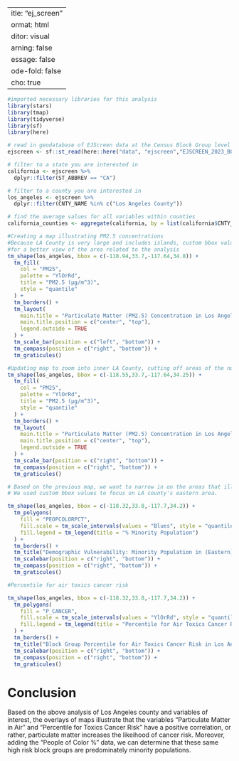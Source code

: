  ---
title: "ej_screen"
format: html
editor: visual
warning: false
message: false
code-fold: false
echo: true
---

```r
#imported necessary libraries for this analysis
library(stars)
library(tmap)
library(tidyverse)
library(sf)
library(here)

```

```r
# read in geodatabase of EJScreen data at the Census Block Group level
ejscreen <- sf::st_read(here::here("data", "ejscreen","EJSCREEN_2023_BG_StatePct_with_AS_CNMI_GU_VI.gdb")) 

# filter to a state you are interested in
california <- ejscreen %>%
  dplyr::filter(ST_ABBREV == "CA") 

# filter to a county you are interested in
los_angeles <- ejscreen %>%
  dplyr::filter(CNTY_NAME %in% c("Los Angeles County"))

# find the average values for all variables within counties
california_counties <- aggregate(california, by = list(california$CNTY_NAME), FUN = mean, rm.na = TRUE)
```
```r

#Creating a map illustrating PM2.5 concentrations
#Because LA County is very large and includes islands, custom bbox values were necessary to remove the islands included in the county
#for a better view of the area related to the analysis
tm_shape(los_angeles, bbox = c(-118.94,33.7,-117.64,34.8)) +
  tm_fill(
    col = "PM25",
    palette = "YlOrRd",
    title = "PM2.5 (µg/m^3)",
    style = "quantile"
  ) +
  tm_borders() +
  tm_layout(
    main.title = "Particulate Matter (PM2.5) Concentration in Los Angeles County",
    main.title.position = c("center", "top"),
    legend.outside = TRUE
  ) +
  tm_scale_bar(position = c("left", "bottom")) +
  tm_compass(position = c("right", "bottom")) +
  tm_graticules()

```

```r
#Updating map to zoom into inner LA County, cutting off areas of the north including Antelope valley.
tm_shape(los_angeles, bbox = c(-118.55,33.7,-117.64,34.25)) +
  tm_fill(
    col = "PM25",
    palette = "YlOrRd",
    title = "PM2.5 (µg/m^3)",
    style = "quantile"
  ) +
  tm_borders() +
  tm_layout(
    main.title = "Particulate Matter (PM2.5) Concentration in Los Angeles County",
    main.title.position = c("center", "top"),
    legend.outside = TRUE
  ) +
  tm_scale_bar(position = c("right", "bottom")) +
  tm_compass(position = c("right", "bottom")) +
  tm_graticules()

```


```r
# Based on the previous map, we want to narrow in on the areas that illustrate higher levels of particulate matter - specifically areas of higher minority population percentage.
# We used custom bbox values to focus on LA county's eastern area.

tm_shape(los_angeles, bbox = c(-118.32,33.8,-117.7,34.2)) +
  tm_polygons(
    fill = "PEOPCOLORPCT",
    fill.scale = tm_scale_intervals(values = "Blues", style = "quantile"),
    fill.legend = tm_legend(title = "% Minority Population")
  ) +
  tm_borders() +
  tm_title("Demographic Vulnerability: Minority Population in (Eastern) Los Angeles County") +
  tm_scalebar(position = c("right", "bottom")) +
  tm_compass(position = c("right", "bottom")) +
  tm_graticules()
```
```r
#Percentile for air toxics cancer risk

tm_shape(los_angeles, bbox = c(-118.32,33.8,-117.7,34.2)) +
  tm_polygons(
    fill = "P_CANCER",
    fill.scale = tm_scale_intervals(values = "YlOrRd", style = "quantile"),
    fill.legend = tm_legend(title = "Percentile for Air Toxics Cancer Risk")
  ) +
  tm_borders() +
  tm_title("Block Group Percentile for Air Toxics Cancer Risk in Los Angeles County") +
  tm_scalebar(position = c("right", "bottom")) +
  tm_compass(position = c("right", "bottom")) +
  tm_graticules()
```
# Conclusion

Based on the above analysis of Los Angeles county and variables of interest, the overlays of maps illustrate that the variables "Particulate Matter in Air" and "Percentile for Toxics Cancer Risk" have a positive correlation, or rather, particulate matter increases the likeihood of cancer risk. Moreover, adding the "People of Color %" data, we can determine that these same high risk block groups are predominately minority populations. 
